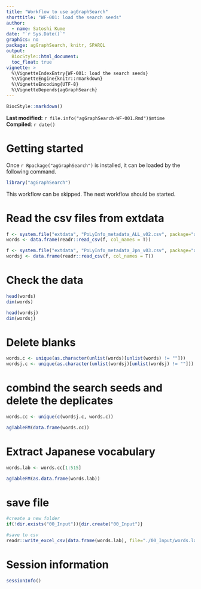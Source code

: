 ```yaml
---
title: "Workflow to use agGraphSearch"
shorttitle: "WF-001: load the search seeds"
author:
  - name: Satoshi Kume
date: "`r Sys.Date()`"
graphics: no
package: agGraphSearch, knitr, SPARQL
output:
  BiocStyle::html_document:
  toc_float: true
vignette: >
  %\VignetteIndexEntry{WF-001: load the search seeds}
  %\VignetteEngine{knitr::rmarkdown}
  %\VignetteEncoding{UTF-8}
  %\VignetteDepends{agGraphSearch}
---
```


```r
BiocStyle::markdown()
```

**Last modified:** `r file.info("agGraphSearch-WF-001.Rmd")$mtime`<br />
**Compiled**: `r date()`

# Getting started

Once `r Rpackage("agGraphSearch")` is installed, it can be loaded by the following command.

```r
library("agGraphSearch")
```

This workflow can be skipped. The next workflow should be started. 

# Read the csv files from extdata

```r
f <- system.file("extdata", "PoLyInfo_metadata_ALL_v02.csv", package="agGraphSearch")
words <- data.frame(readr::read_csv(f, col_names = T))

f <- system.file("extdata", "PoLyInfo_metadata_Jpn_v03.csv", package="agGraphSearch")
wordsj <- data.frame(readr::read_csv(f, col_names = T))

```

# Check the data

```r
head(words)
dim(words)

head(wordsj)
dim(wordsj)
```

# Delete blanks

```r
words.c <- unique(as.character(unlist(words)[unlist(words) != ""]))
wordsj.c <- unique(as.character(unlist(wordsj)[unlist(wordsj) != ""]))
```

# combind the search seeds and delete the deplicates

```r
words.cc <- unique(c(wordsj.c, words.c))

agTableFM(data.frame(words.cc))
```

# Extract Japanese vocabulary

```r
words.lab <- words.cc[1:515]

agTableFM(as.data.frame(words.lab))
```

# save file

```r
#create a new folder
if(!dir.exists("00_Input")){dir.create("00_Input")}

#save to csv
readr::write_excel_csv(data.frame(words.lab), file="./00_Input/words.lab.csv", col_names = F)
```

# Session information {.unnumbered}
```r
sessionInfo()
```
